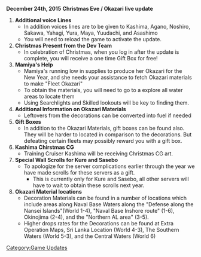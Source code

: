 {{UpdateBar
|PrevDate = December 8
|PrevYear = 2015
|NextDate = December 29
|NextYear = 2015
}}
'''December 24th, 2015'''  '''Christmas Eve / Okazari live update'''

#'''Additional voice Lines'''
#*In addition voices lines are to be given to Kashima, Agano, Noshiro, Sakawa, Yahagi, Yura, Maya, Yuudachi, and Asashimo
#* You will need to reload the game to activate the update.
#'''Christmas Present from the Dev Team'''
#*In celebration of Christmas, when you log in after the update is complete, you will receive a one time Gift Box for free!
# '''Mamiya's Help'''
#*Mamiya's running low in supplies to produce her Okazari for the New Year, and she needs your assistance to fetch Okazari materials to make "Fleet Okazari"
#*To obtain the materials, you will need to go to a explore all water areas to locate them
#* Using Searchlights and Skilled lookouts will be key to finding them.
#'''Additional Information on Okazari Materials'''
#*Leftovers from the decorations can be converted into fuel if needed
# '''Gift Boxes'''
#*In addition to the Okazari Materials, gift boxes can be found also. They will be harder to located in comparison to the decorations. But defeating certain fleets may possibly reward you with a gift box.
# '''Kashima Chirstmas CG'''
#* Training Cruiser Kashima will be receiving Christmas CG art. 
# '''Special Wall Scrolls for Kure and Sasebo'''
#* To apologize for the server complications earlier through the year we have made scrolls for these servers as a gift.
#**This is currently only for Kure and Sasebo, all other servers will have to wait to obtain these scrolls next year.
# '''Okazari Material locations'''
#*Decoration Materials can be found in a number of locations which include areas along Naval Base Waters along the "Defense along the Nansei Islands"(World 1-4), "Naval Base Inshore route" (1-6), Okinojima (2-4), and the "Northern AL area" (3-5).
#* Higher drops rates for the Decorations can be found at Extra Operation Maps, Sri Lanka Location (World 4-3), The Southern Waters (World 5-3), and the Central Waters (World 6)
[[Category:Game Updates]]